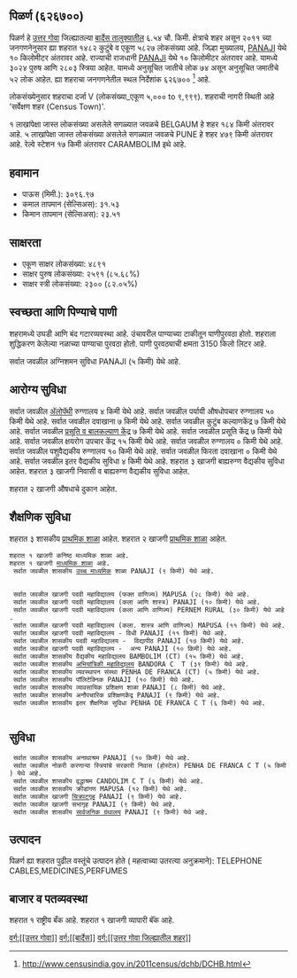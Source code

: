 {{माहितीचौकट भारतीय न्यायक्षेत्र
|प्रकार=शहर 
|जनगणना_स्थलनिर्देशांक=626700
|स्थानिक_नाव=पिळर्ण
|तालुका_नाव=बार्देस
|जिल्हा_नाव=उत्तर गोवा
|राज्य_नाव =गोवा
|विभाग=
|जिल्हा=[[उत्तर गोवा]]
|तालुका_नावे =[[बार्देस]]
|जवळचे_शहर =[[BELGAUM]]
|अक्षांश=
|रेखांश=
|शोधक_स्थान =right
|क्षेत्रफळ_एकूण=6.54
|उंची=
|लोकसंख्या_एकूण=5827
|लोकसंख्या_वर्ष=2011
|लोकसंख्या_घनता=890
|लोकसंख्या_पुरुष=3024
|लोकसंख्या_स्त्री=2803
|लिंग_गुणोत्तर=926
|अधिकृत_भाषा=[[कोंकणी, मराठी]]
}}

== पिळर्ण (६२६७००) ==

पिळर्ण हे [[उत्तर गोवा जिल्हा | उत्तर गोवा]] जिल्ह्यातल्या [[बार्देस | बार्देस तालुक्यातील]] ६.५४ चौ. किमी. क्षेत्राचे शहर असून २०११ च्या जनगणनेनुसार ह्या शहरात १४८२ कुटुंबे व एकूण ५८२७ लोकसंख्या आहे. जिल्हा मुख्यालय, [[PANAJI]] येथे १० किलोमीटर अंतरावर आहे. राज्याची राजधानी [[PANAJI]] येथे १० किलोमीटर अंतरावर आहे.   यामध्ये ३०२४ पुरुष आणि २८०३ स्त्रिया आहेत. यामध्ये अनुसूचित जातीचे लोक ७४ असून अनुसूचित जमातीचे ५२ लोक आहेत. ह्या शहराचा जनगणनेतील स्थल निर्देशांक ६२६७००  <ref>http://www.censusindia.gov.in/2011census/dchb/DCHB.html</ref> आहे.

लोकसंख्येनुसार शहराचा दर्जा V (लोकसंख्या_एकूण ५,००० to ९,९९९).
शहराची नागरी स्थिती आहे 'सर्वेक्षण शहर (Census Town)'.

१ लाखांपेक्षा जास्त लोकसंख्या असलेले सगळ्यात जवळचे BELGAUM हे शहर  १८४ किमी अंतरावर आहे. ५ लाखांपेक्षा जास्त लोकसंख्या असलेले सगळ्यात जवळचे PUNE हे शहर  ४७९ किमी अंतरावर आहे. रेल्वे स्टेशन  १७ किमी अंतरावर CARAMBOLIM इथे आहे.


== हवामान ==  
* पाऊस (मिमी.): ३०९६.९७ 
* कमाल तापमान (सेल्सिअस): ३१.५३
* किमान तापमान (सेल्सिअस): २३.५१


== साक्षरता ==  
* एकूण साक्षर लोकसंख्या: ४८९१
* साक्षर पुरुष लोकसंख्या: २५९१ (८५.६८%)
* साक्षर स्त्री लोकसंख्या: २३०० (८२.०५%)


== स्वच्छता आणि पिण्याचे पाणी ==  
शहरामध्ये उघडी आणि बंद गटारव्यवस्था आहे.
उंचावरील पाण्याच्या टाकीतून पाणीपुरवठा होतो. शहराला शुद्धिकरण केलेल्या नळाच्या पाण्याचा पुरवठा होतो. पाणी पुरवठ्याची क्षमता 3150 किलो लिटर आहे.

सर्वात जवळील अग्निशमन सुविधा PANAJI (५ किमी) येथे आहे.


== आरोग्य सुविधा ==
सर्वात जवळील [[अॅलोपॅथी|अ‍ॅलोपॅथी]] रुग्णालय ४ किमी येथे आहे.
सर्वात जवळील पर्यायी औषधोपचार रुग्णालय ५० किमी येथे आहे.
सर्वात जवळील दवाखाना ७ किमी येथे आहे.
सर्वात जवळील कुटुंब कल्याणकेंद्र ७ किमी येथे आहे.
सर्वात जवळील [[प्रसूती| प्रसूति व बालकल्याण केंद्र]] ७ किमी येथे आहे.
सर्वात जवळील प्रसूति केंद्र ७ किमी येथे आहे.
सर्वात जवळील क्षयरोग उपचार केंद्र १५ किमी येथे आहे.
सर्वात जवळील रुग्णालय ० किमी येथे आहे.
सर्वात जवळील पशुवैद्यकीय रुग्णालय १० किमी येथे आहे.
सर्वात जवळील फिरता दवाखाना ० किमी येथे आहे.
सर्वात जवळील इतर वैद्यकीय सुविधा ४ किमी येथे आहे.
शहरात ३ खाजगी बाह्यरुग्ण वैद्यकीय सुविधा आहेत.
शहरात ३ खाजगी निवासी व बाह्यरुग्ण वैद्यकीय सुविधा आहेत.

शहरात २ खाजगी  औषधाचे दुकान आहेत.


== शैक्षणिक सुविधा ==
शहरात ३ शासकीय [[प्राथमिक शाळा]] आहेत. शहरात २ खाजगी [[प्राथमिक शाळा]] आहेत. 
 ﻿शहरात १ खाजगी कनिष्ठ माध्यमिक शाळा आहे.  
 ﻿शहरात १ खाजगी [[माध्यमिक शाळा]] आहे.  
  सर्वात जवळील शासकीय [[उच्च माध्यमिक शिक्षण|उच्च माध्यमिक]] शाळा PANAJI (९ किमी) येथे आहे.
   
   
  सर्वात जवळील खाजगी पदवी महाविद्यालय (फक्त वाणिज्य) MAPUSA (२८ किमी) येथे आहे.
  सर्वात जवळील खाजगी पदवी महाविद्यालय (कला आणि शास्त्र) PANAJI (१० किमी) येथे आहे.
  सर्वात जवळील खाजगी पदवी महाविद्यालय (कला आणि वाणिज्य) PERNEM RURAL (३० किमी) येथे आहे.
  सर्वात जवळील खाजगी पदवी महाविद्यालय (कला. शास्त्र आणि वाणिज्य) MAPUSA (११ किमी) येथे आहे.
  सर्वात जवळील खाजगी पदवी महाविद्यालय - विधी PANAJI (११ किमी) येथे आहे.
  सर्वात जवळील शासकीय पदवी महाविद्यालय -  विद्यापीठ PANAJI (१७ किमी) येथे आहे.
  सर्वात जवळील खाजगी पदवी महाविद्यालय -  अन्य PANAJI (१० किमी) येथे आहे.
  सर्वात जवळील शासकीय वैद्यकीय महाविद्यालय BAMBOLIM (CT) (१५ किमी) येथे आहे.
  सर्वात जवळील शासकीय [[अभियांत्रिकी|अभियांत्रिकी महाविद्यालय]] BANDORA C  T (३९ किमी) येथे आहे.
  सर्वात जवळील शासकीय व्यवस्थापन संस्था PENHA DE FRANCA (CT) (५ किमी) येथे आहे.
  सर्वात जवळील शासकीय पॉलिटेक्निक PANAJI (१० किमी) येथे आहे.
  सर्वात जवळील शासकीय व्यावसायिक प्रशिक्षण शाळा PANAJI (८ किमी) येथे आहे.
  सर्वात जवळील शासकीय अनौपचारिक प्रशिक्षणकेंद्र PANAJI (९ किमी) येथे आहे.
  सर्वात जवळील शासकीय इतर शैक्षणिक सुविधा PENHA DE FRANCA C T (६ किमी) येथे आहे.
   


== सुविधा ==
  सर्वात जवळील शासकीय अनाथाश्रम PANAJI (१० किमी) येथे आहे.
  सर्वात जवळील नोकरी करणाऱ्या स्त्रियांचे सरकारी निवास (होस्टेल) PENHA DE FRANCA C T (५ किमी) येथे आहे.
  सर्वात जवळील शासकीय वृद्धाश्रम CANDOLIM C T (६ किमी) येथे आहे.
  सर्वात जवळील शासकीय क्रीडांगण MAPUSA (१२ किमी) येथे आहे.
  सर्वात जवळील खाजगी [[चित्रपटगृह]] PANAJI (९ किमी) येथे आहे.
  सर्वात जवळील खाजगी सभागृह PANAJI (९ किमी) येथे आहे.
  सर्वात जवळील शासकीय [[सार्वजनिक ग्रंथालय]] PANAJI (९ किमी) येथे आहे.


== उत्पादन ==
पिळर्ण ह्या शहरात पुढील वस्तूंचे उत्पादन होते ( महत्वाच्या उतरत्या अनुक्रमाने): TELEPHONE CABLES,MEDICINES,PERFUMES


== बाजार व पतव्यवस्था ==
﻿शहरात १ राष्ट्रीय बँक आहे.
﻿शहरात १ खाजगी व्यापारी बॅंक आहे.






[[वर्ग:[[उत्तर गोवा]]]]
[[वर्ग:[[बार्देस]]]]
[[वर्ग:[[उत्तर गोवा जिल्ह्यातील शहर]]]]


{{संदर्भनोंदी}}
 


